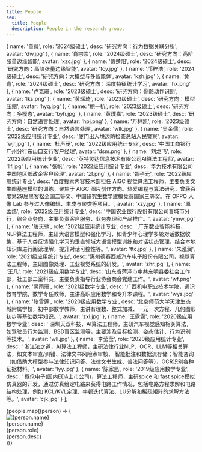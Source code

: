 ```yaml
---
title: People
seo:
  title: People
  description: People in the research group.
---
```


  {
    name: '董薇',
    role: '2024级硕士',
    desc: '研究方向：行为数据关联分析',
    avatar: 'dw.jpg'
  },
  {
    name: '肖宗崇',
    role: '2024级硕士',
    desc: '研究方向：高阶张量边缘智能',
    avatar: 'xzc.jpg'
  },
  {
    name: '傅楚阳',
    role: '2024级硕士',
    desc: '研究方向：高阶张量边缘智能',
    avatar: 'fcy.jpg'
  },
  {
    name: '邝梓浩',
    role: '2024级硕士',
    desc: '研究方向：大模型与多智能体',
    avatar: 'kzh.jpg'
  },
  {
    name: '黄鑫',
    role: '2024级硕士',
    desc: '研究方向：深度特征统计学习',
    avatar: 'hx.png'
  },
  {
    name: '卢克珊',
    role: '2023级硕士',
    desc: '研究方向：骨骼动作识别',
    avatar: 'lks.png'
  },
  {
    name: '黄瑶琦',
    role: '2023级硕士',
    desc: '研究方向：模型压缩',
    avatar: 'hyq.jpg'
  },
  {
    name: '鲍一杭',
    role: '2023级硕士',
    desc: '研究方向：多模态',
    avatar: 'byh.jpg'
  },
  {
    name: '黄璞嘉',
    role: '2023级硕士',
    desc: '研究方向：自然语言处理',
    avatar: 'hpj.png'
  },
  {
    name: '万林凯',
    role: '2023级硕士',
    desc: '研究方向：自然语言处理',
    avatar: 'wlk.jpg'
  },
  {
    name: '吴金儒',
    role: '2022级应用统计专业',
    desc: '厦门出入境边防检查总站人民警察',
    avatar: 'wjr.jpg'
  },
  {
    name: '杜声茂',
    role: '2022级应用统计专业',
    desc: '中国工商银行广州分行东山口支行客户经理',
    avatar: 'dsm.png'
  },
  {
    name: '刘龙飞',
    role: '2022级应用统计专业',
    desc: '英特灵达信息技术有限公司AI算法工程师',
    avatar: 'llf.jpg'
  },
  {
    name: '张帆',
    role: '2022级应用统计专业',
    desc: '华为技术有限公司中国地区部政企客户经理',
    avatar: 'zf.png'
  },
  {
    name: '胥子元',
    role: '2022级应用统计专业',
    desc: '百度搜索内容技术部担任 AIGC 视觉算法工程师，主要负责文生图基座模型的训练，聚焦于 AIGC 图片创作方向。热爱编程与算法研究，曾获百度第29届黑客松全国二等奖、中国研究生数学建模竞赛国家三等奖。在 OPPO 人像 Lab 参与过人像编辑、生成与聚类等项目。',
    avatar: 'xzy.jpg'
  },
  {
    name: '原孟炜',
    role: '2022级应用统计专业',
    desc: '中国农业银行股份有限公司晋城市分行，综合业务岗，主要负责客户服务、业务办理和产品推广。',
    avatar: 'ymw.jpg'
  },
  {
    name: '唐天驰',
    role: '2021级应用统计专业',
    desc: ' 广东数业智能科技，NLP算法工程师，主研大语言模型和强化学习，如青少年心理学多轮对话数据收集，基于人类反馈强化学习的垂直领域大语言模型训练和对话状态管理，结合本地知识库进行阅读理解，提升对话可控性等。',
    avatar: 'ttc.jpg'
  },
  {
    name: '朱泓润',
    role: '2021级应用统计专业',
    desc: '惠州德赛西威汽车电子股份有限公司，视觉算法工程师，主研图像处理、工业视觉系统的研发。',
    avatar: 'zhr.jpg'
  },
  {
    name: '王凡',
    role: '2021级应用数学专业',
    desc: '山东省菏泽市中共东明县委社会工作部，社工部二室科员，主要负责指导行业协会商会党建工作。',
    avatar: 'wf.png'
  },
  {
    name: '吴雨珊',
    role: '2021级数学专业',
    desc: '广西机电职业技术学院，通识教育学院，数学专任教师，主讲高职应用数学和专升本课程。',
    avatar: 'wys.jpg'
  },
  {
    name: '张雪莲',
    role: '2020级应用数学专业',
    desc: '北京师范大学天津生态城附属学校，初中部数学教师，主讲有理数、整式加减、一元一次方程、几何图形初步等基础数学知识。',
    avatar: 'zxl.jpg'
  },
  {
    name: '王露露',
    role: '2020级应用数学专业',
    desc: ' 深圳天双科技，AI算法工程师，主研汽车视觉感知相关算法，如驾驶员行为监测、BSD盲区监测等，主要涉及目标检测、姿态估计、行为识别等技术。',
    avatar: 'wll.jpg'
  },
  {
    name: '李莹莹',
    role: '2020级应用统计专业',
    desc: ' 浙江法之道，AI算法工程师，主研法律行业NLP、OCR、LLM等相关算法，如文本审查/纠错、法律文书风险点审核、 智能批注和数据流存储；智能咨询（如借助大模型参与法律知识问答、法律文书生成、普法问答等），OCR识别各种证据材料。',
    avatar: 'lyy.jpg'
  },
  {
    name: '陈家昆',
    role: '2019级应用数学专业',
    desc: ' 概伦电子(国内EDA上市公司)，算法工程师，主研spice 和 fast spice模拟仿真器的开发，通过仿真给定电路来获得电路工作情况，包括电路方程求解和电路结构处理，例如 KCL/KVL定理、牛顿迭代算法、LU分解和稀疏矩阵的求解方法等。',
    avatar: 'cjk.jpg'
  }
];


<section class="grid gap-8 grid-cols-2 sm:grid-cols-3">
  {people.map((person) => (
    <div>
      <Image class="w-full max-w-32 aspect-[256/320] rounded-lg object-cover" width={256} height={384} src={`/avatars/${person.avatar}`} alt={person.name} />
      <div>
        <div class="font-serif text-lg sm:text-xl font-semibold tracking-tight text-main mb-1">{person.name}</div>
        <div class="text-main opacity-50 text-sm">{person.role}</div>
        <div class="font-light text-sm text-main opacity-70 mt-2 mb-2">{person.desc}</div>
      </div>
    </div>
  ))}
</section>
